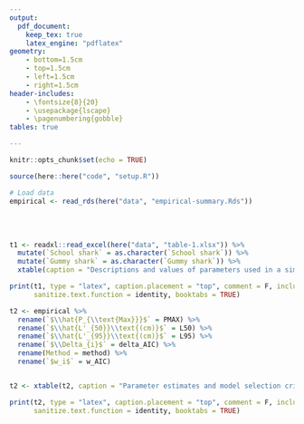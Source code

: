 ```yaml
---
output: 
  pdf_document:
    keep_tex: true
    latex_engine: "pdflatex"
geometry: 
    - bottom=1.5cm
    - top=1.5cm
    - left=1.5cm
    - right=1.5cm
header-includes:
    - \fontsize{8}{20}
    - \usepackage{lscape}
    - \pagenumbering{gobble} 
tables: true

---
```


```r
knitr::opts_chunk$set(echo = TRUE)

source(here::here("code", "setup.R"))

# Load data
empirical <- read_rds(here("data", "empirical-summary.Rds"))
```

\
\
```r
t1 <- readxl::read_excel(here("data", "table-1.xlsx")) %>% 
  mutate(`School shark` = as.character(`School shark`)) %>% 
  mutate(`Gummy shark` = as.character(`Gummy shark`)) %>%  
  xtable(caption = "Descriptions and values of parameters used in a simulation study to evaluate the performance of alternative methods for estimating maternity parameters \\newline")

print(t1, type = "latex", caption.placement = "top", comment = F, include.rownames = F, 
      sanitize.text.function = identity, booktabs = TRUE)
```


\newpage

```r
t2 <- empirical %>% 
  rename(`$\\hat{P_{\\text{Max}}}$` = PMAX) %>% 
  rename(`$\\hat{L'_{50}}\\text{(cm)}$` = L50) %>% 
  rename(`$\\hat{L'_{95}}\\text{(cm)}$` = L95) %>% 
  rename(`$\\Delta_{i}$` = delta_AIC) %>% 
  rename(Method = method) %>%
  rename(`$w_i$` = w_AIC)


t2 <- xtable(t2, caption = "Parameter estimates and model selection criteria for three parameter logistic functions fit to empirical data for western North Atlantic sandbar sharks")

print(t2, type = "latex", caption.placement = "top", comment = F, include.rownames = F,
      sanitize.text.function = identity, booktabs = TRUE)
```

